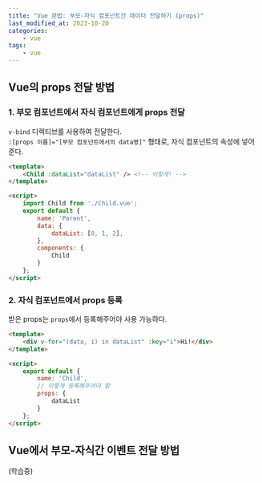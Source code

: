 ```yaml
---
title: "Vue 문법: 부모-자식 컴포넌트간 데이터 전달하기 (props)"
last_modified_at: 2023-10-20
categories:
    - vue
tags:
    - vue
---
```


## Vue의 props 전달 방법

### 1. 부모 컴포넌트에서 자식 컴포넌트에게 props 전달
`v-bind` 디렉티브를 사용하여 전달한다.  
`:[props 이름]="[부모 컴포넌트에서의 data명]"` 형태로, 자식 컴포넌트의 속성에 넣어준다.
```html
<template>
    <Child :dataList="dataList" /> <!-- 이렇게! -->
</template>

<script>
    import Child from './Child.vue';
    export default {
	    name: 'Parent',
        data: {
            dataList: [0, 1, 2],
        },
        components: {
            Child
        }
    }; 
</script>
```

### 2. 자식 컴포넌트에서 props 등록
받은 props는 `props`에서 등록해주어야 사용 가능하다. 
```html
<template>
    <div v-for="(data, i) in dataList" :key="i">Hi!</div>
</template>

<script>
    export default {
	    name: 'Child',
        // 이렇게 등록해주어야 함
        props: {
            dataList
        }
    }; 
</script>
```

## Vue에서 부모-자식간 이벤트 전달 방법
(학습중)